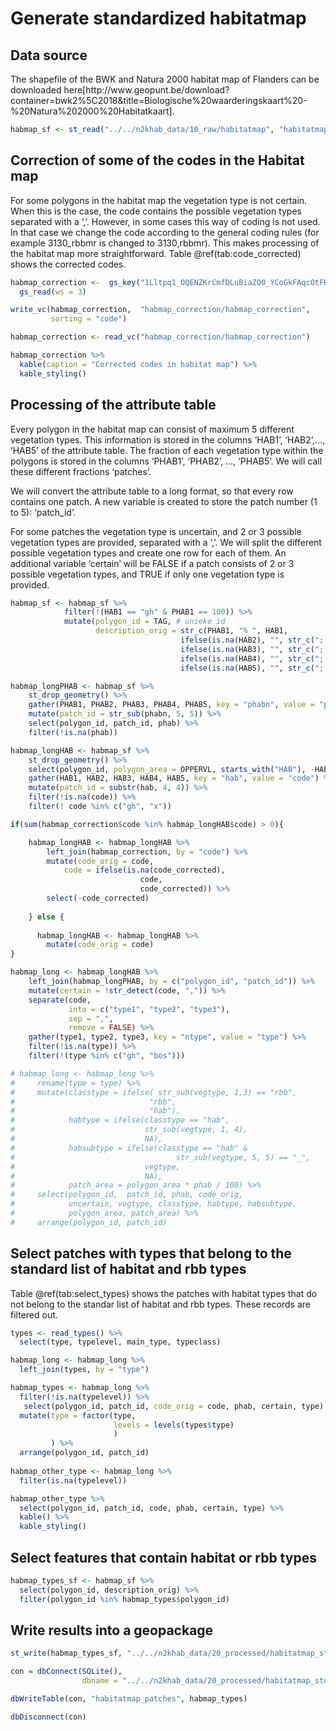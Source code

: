 # Generate standardized habitatmap

## Data source
The shapefile of the BWK and Natura 2000 habitat map of Flanders can be downloaded here[http://www.geopunt.be/download?container=bwk2%5C2018&title=Biologische%20waarderingskaart%20-%20Natura%202000%20Habitatkaart].

```r

habmap_sf <- st_read("../../n2khab_data/10_raw/habitatmap", "habitatmap")

```

## Correction of some of the codes in the Habitat map

For some polygons in the habitat map the vegetation type is not certain. When 
this is the case, the code contains the possible vegetation types separated with
a ','. However, in some cases this way of coding is not used. In that case we
change the code according to the general coding rules (for example 3130_rbbmr is
changed to 3130,rbbmr). This makes processing of the habitat map more 
straightforward. Table \@ref(tab:code_corrected) shows the corrected codes.

```r

habmap_correction <-  gs_key("1Lltpq1_OQENZKrCmfDLuBiaZQ0_YCoGkFAqcOtFRdHg") %>%
  gs_read(ws = 3)

write_vc(habmap_correction,  "habmap_correction/habmap_correction",
         sorting = "code")

```

```r

habmap_correction <- read_vc("habmap_correction/habmap_correction")

habmap_correction %>%
  kable(caption = "Corrected codes in habitat map") %>%
  kable_styling()

```

## Processing of the attribute table

Every polygon in the habitat map can consist of maximum 5 different vegetation types. This information is stored in the columns 'HAB1', 'HAB2',..., 'HAB5' of the attribute table. The fraction of each vegetation type within the polygons is stored in the columns 'PHAB1', 'PHAB2', ..., 'PHAB5'. We will call these different fractions 'patches'. 

We will convert the attribute table to a long format, so that every row contains one patch. A new variable is created to store the patch number (1 to 5): 'patch_id'.

For some patches the vegetation type is uncertain, and 2 or 3 possible vegetation types are provided, separated with a ','. We will split the different possible vegetation types and create one row for each of them. An additional variable 'certain' will be FALSE if a patch consists of 2 or 3 possible vegetation types, and TRUE if only one vegetation type is provided.


```r

habmap_sf <- habmap_sf %>%
            filter(!(HAB1 == "gh" & PHAB1 == 100)) %>%
            mutate(polygon_id = TAG, # unieke id
                   description_orig = str_c(PHAB1, "% ", HAB1,
                                      ifelse(is.na(HAB2), "", str_c("; ", PHAB2, "% ", HAB2)),
                                      ifelse(is.na(HAB3), "", str_c("; ", PHAB3, "% ", HAB3)),
                                      ifelse(is.na(HAB4), "", str_c("; ", PHAB4, "% ", HAB4)),
                                      ifelse(is.na(HAB5), "", str_c("; ", PHAB5, "% ", HAB5)))) 

```


```r

habmap_longPHAB <- habmap_sf %>%
    st_drop_geometry() %>%
    gather(PHAB1, PHAB2, PHAB3, PHAB4, PHAB5, key = "phabn", value = "phab") %>%
    mutate(patch_id = str_sub(phabn, 5, 5)) %>%
    select(polygon_id, patch_id, phab) %>%
    filter(!is.na(phab))

habmap_longHAB <- habmap_sf %>%
    st_drop_geometry() %>%
    select(polygon_id, polygon_area = OPPERVL, starts_with("HAB"), -HABLEGENDE) %>%
    gather(HAB1, HAB2, HAB3, HAB4, HAB5, key = "hab", value = "code") %>%
    mutate(patch_id = substr(hab, 4, 4)) %>%
    filter(!is.na(code)) %>%
    filter(! code %in% c("gh", "x"))

if(sum(habmap_correction$code %in% habmap_longHAB$code) > 0){

    habmap_longHAB <- habmap_longHAB %>%
        left_join(habmap_correction, by = "code") %>%
        mutate(code_orig = code,
            code = ifelse(is.na(code_corrected),
                             code,
                             code_corrected)) %>%
        select(-code_corrected)
    
    } else {
      
      habmap_longHAB <- habmap_longHAB %>%
        mutate(code_orig = code)
}

habmap_long <- habmap_longHAB %>%
    left_join(habmap_longPHAB, by = c("polygon_id", "patch_id")) %>%
    mutate(certain = !str_detect(code, ",")) %>%
    separate(code,
             into = c("type1", "type2", "type3"),
             sep = ",",
             remove = FALSE) %>%
    gather(type1, type2, type3, key = "ntype", value = "type") %>%
    filter(!is.na(type)) %>%
    filter(!(type %in% c("gh", "bos")))

# habmap_long <- habmap_long %>%
#     rename(type = type) %>%
#     mutate(classtype = ifelse( str_sub(vegtype, 1,3) == "rbb",
#                              "rbb",
#                              "hab"),
#            habtype = ifelse(classtype == "hab",
#                             str_sub(vegtype, 1, 4),
#                             NA),
#            habsubtype = ifelse(classtype == "hab" &
#                                    str_sub(vegtype, 5, 5) == "_",
#                             vegtype,
#                             NA),
#            patch_area = polygon_area * phab / 100) %>%
#     select(polygon_id,  patch_id, phab, code_orig,
#            uncertain, vegtype, classtype, habtype, habsubtype,
#            polygon_area, patch_area) %>%
#     arrange(polygon_id, patch_id)

```

## Select patches with types that belong to the standard list of habitat and rbb types  

Table \@ref(tab:select_types) shows the patches with habitat types that do not belong to the standar list of habitat and rbb types. These records are filtered out. 

```r

types <- read_types() %>%
  select(type, typelevel, main_type, typeclass)

habmap_long <- habmap_long %>%
  left_join(types, by = "type")

habmap_types <- habmap_long %>%
  filter(!is.na(typelevel)) %>%
   select(polygon_id, patch_id, code_orig = code, phab, certain, type) %>%
  mutate(type = factor(type,
                       levels = levels(types$type)
                       )
         ) %>%
  arrange(polygon_id, patch_id)
  
habmap_other_type <- habmap_long %>%
  filter(is.na(typelevel))

habmap_other_type %>%
  select(polygon_id, patch_id, code, phab, certain, type) %>%
  kable() %>%
  kable_styling()

```

## Select features that contain habitat or rbb types

```r

habmap_types_sf <- habmap_sf %>%
  select(polygon_id, description_orig) %>%
  filter(polygon_id %in% habmap_types$polygon_id)

```

## Write results into a geopackage

```r

st_write(habmap_types_sf, "../../n2khab_data/20_processed/habitatmap_stdized/habitatmap_stdized.gpkg", layer = "habitatmap_polygons", driver = "GPKG")

con = dbConnect(SQLite(),
                dbname = "../../n2khab_data/20_processed/habitatmap_stdized/habitatmap_stdized.gpkg")

dbWriteTable(con, "habitatmap_patches", habmap_types)

dbDisconnect(con)

```
